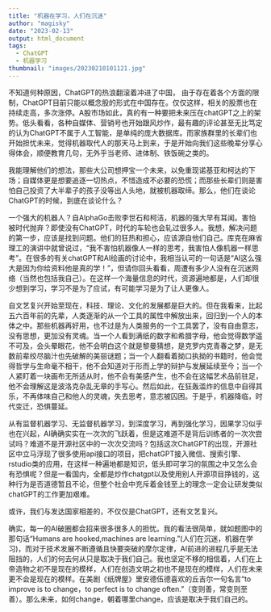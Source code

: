 ```yaml
---
title: "机器在学习，人们在沉迷"
author: "magisky"
date: "2023-02-13"
output: html_document
tags:
  - ChatGPT
  - 机器学习
thumbnail: "images/20230210101121.jpg"
---
```


<!--more-->

不知道何种原因，ChatGPT的热浪翻滚着冲进了中国，	由于存在着各个方面的限制，ChatGPT目前只能以概念股的形式在中国存在。仅仅这样，相关的股票也在持续走高，多次涨停。A股市场如此，真的有一种要把未来压在chatGPT之上的架势。低头看看，各种自媒体、营销号也开始跟风炒作，最有趣的评论甚至无比笃定的认为ChatGPT不属于人工智能，是单纯的庞大数据库。而家族群里的长辈们也开始担忧未来，觉得机器取代人的那天马上到来，于是开始向我们这些晚辈分享心得体会，顺便教育几句，无外乎当老师、进体制、铁饭碗之类的。

我能理解他们的想法，那些大公司想押宝一个未来，以免重现诺基亚和柯达的下场；自媒体更是想要追逐一切热点，不惜造成不必要的恐慌；而那些长辈们则是害怕自己投资了大半辈子的孩子没等出人头地，就被机器取缔。那么，他们在谈论ChatGPT的时候，到底在谈论什么？

一个强大的机器人？自AlphaGo击败李世石和柯洁，机器的强大早有耳闻。害怕被时代抛弃？即使没有ChatGPT，时代的车轮也会轧过很多人。我想，解决问题的第一步，应该是找到问题。他们的狂热和担心，应该源自他们自己。库克在麻省理工的演讲中就曾说过，“我不害怕机器像人一样的思考，我害怕人像机器一样思考”。在很多的有关chatGPT和AI绘画的讨论中，我相当认可的一句话是“AI这么强大是因为你给资料他是真的学！”，但请你回头看看，周遭有多少人没有在沉迷网络（当然也包括我自己）。在这样一个海量信息的时代，资源遍地都是，人们却很少想到学习，学习不是为了应试，有可能学习是为了让人更像人。

自文艺复兴开始至现在，科技、理论、文化的发展都是巨大的。但在我看来，比起五六百年前的先辈，人类逐渐的从一个工具的属性中解放出来，回归到一个人的本体之中。那些机器再好用，也不过是为人类服务的一个工具罢了，没有自由意志，没有思想，更加没有灵魂。当一个人看到满纸的数字和希腊字母，他会觉得数学遥不可及，会头晕眼花，他不会明白这个就是黎曼猜想，是克罗内克青春之梦，是无数前辈绞尽脑汁也先破解的美丽谜题；当一个人翻看着拗口执拗的书籍时，他会觉得哲学与生命毫不相干，他不会知道对于形而上学的辩护与发展延续至今；当一个人紧盯着一块画布无所适从时，他不会有美感产生，也不会在这幅艺术品前驻足，他不会理解这是波洛克杂乱无章的手写心。然后如此，在狂轰滥炸的信息中自得其乐，不再体味自己和他人的灵魂，失去思考，意志被囚困。于是乎，机器降临，时代变迁，恐惧蔓延。

从有监督机器学习、无监督机器学习，到深度学习，再到强化学习，因果学习似乎也在兴起，AI确确实实在一次次的飞跃着，但是这难道不是背后训练者的一次次尝试吗？难道不是开源社区中的一次次交流吗？包括这次ChatGPT的出现，开源社区中立马浮现了很多使用api接口的项目，把chatGPT接入微信、搜索引擎、rstudio类的应用，在这样一种遍地都是知识，低头即可学习的氛围之中又怎么会有恐惧呢？但是一看国内，全都是炒作chatgpt以及使用别人开源项目挣钱的，这种行为是否道德暂且不论，但整个社会中充斥着金钱至上的理念一定会让研发类似chatGPT的工作更加艰难。

或许，我们与发达国家相差的，不仅仅是ChatGPT，还有文艺复兴。

确实，每一的AI破圈都会招来很多很多人的担忧。我的看法很简单，就如题图中的那句话“Humans are hooked,machines are learning.”(人们在沉迷，机器在学习)，而对于技术发展不断遵循且快要突破的摩尔定律，AI前进的进程几乎是无法阻挡的，人们的何去何从只是取决于我们自己。我也坚定不移的相信着，人们在上帝造物之初不是现在的模样，人们在创造文明之初也不是现在的模样，人们在未来更不会是现在的模样。在美剧《纸牌屋》里安德伍德喜欢的丘吉尔一句名言“to improve is to change，to perfect is to change often.”（变则善，常变则至善）。那么未来，如何change，朝着哪里change，应该是取决于我们自己的。



